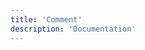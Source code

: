 ```yaml
---
title: 'Comment'
description: 'Documentation'
---
```


<CardGroup cols={2}>
  <Card
    title="Pronote"
    icon="square-1"
    color="#ea5a0c"
    href="/resources/migration/from-pronote"
  ></Card>
</CardGroup>

